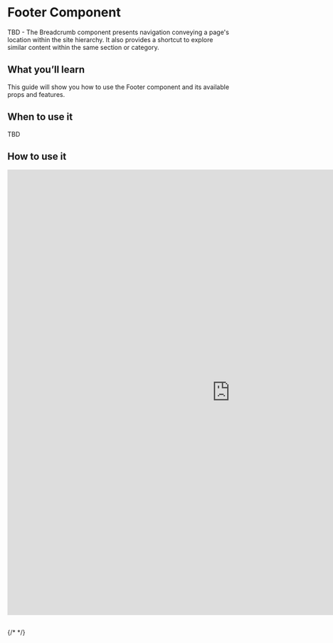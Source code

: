 
<Meta of={FooterStories} />

# Footer Component

TBD - The Breadcrumb component presents navigation conveying a page's location within the site hierarchy. It also provides a shortcut to explore similar content within the same section or category.

## What you’ll learn 

This guide will show you how to use the Footer component and its available props and features.

## When to use it 

TBD

## How to use it 

<iframe
  src="https://xmc-hztl-foundation-storybook.vercel.app/?path=/story/components-authorable-shared-site-structure-footer--footer"
  width="1000"
  height="1000"
  frameborder="0"
></iframe>

##

{/* <Canvas of={CheckboxStories.Card} /> */}

